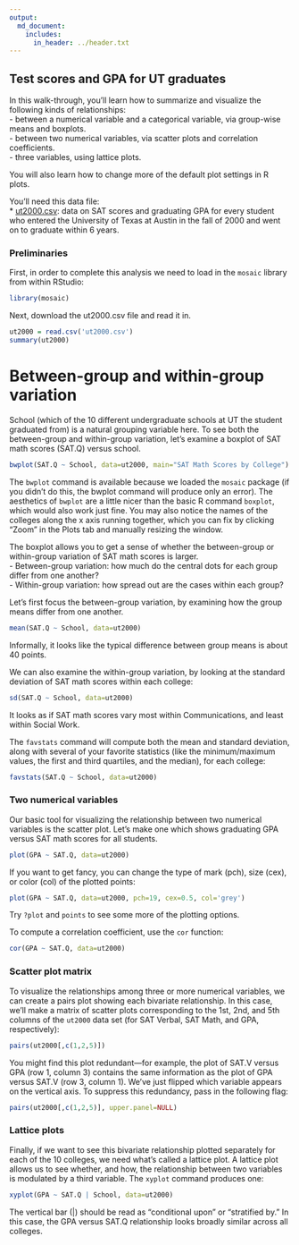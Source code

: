 ```yaml
---
output:
  md_document:
    includes:
      in_header: ../header.txt
---
```


## Test scores and GPA for UT graduates

In this walk-through, you'll learn how to summarize and visualize the following kinds of relationships:   
- between a numerical variable and a categorical variable, via group-wise means and boxplots.  
- between two numerical variables, via scatter plots and correlation coefficients.   
- three variables, using lattice plots.  

You will also learn how to change more of the default plot settings in R plots.

You'll need this data file:  
* [ut2000.csv](ut2000.csv): data on SAT scores and graduating GPA for every student who entered the University of Texas at Austin in the fall of 2000 and went on to graduate within 6 years.

### Preliminaries

First, in order to complete this analysis we need to load in the `mosaic` library from within RStudio:  
```r
library(mosaic)
```

Next, download the ut2000.csv file and read it in.
```r
ut2000 = read.csv('ut2000.csv')
summary(ut2000)
```

# Between-group and within-group variation

School (which of the 10 different undergraduate schools at UT the student graduated from) is a natural grouping variable here.  To see both the between-group and within-group variation, let's examine a boxplot of SAT math scores (SAT.Q) versus school.
```r
bwplot(SAT.Q ~ School, data=ut2000, main="SAT Math Scores by College")
```

The `bwplot` command is available because we loaded the `mosaic` package (if you didn't do this, the bwplot command will produce only an error). The aesthetics of `bwplot` are a little nicer than the basic R command `boxplot`, which would also work just fine.  You may also notice the names of the colleges along the x axis running together, which you can fix by clicking "Zoom" in the Plots tab and manually resizing the window.

The boxplot allows you to get a sense of whether the between-group or within-group variation of SAT math scores is larger.  
- Between-group variation: how much do the central dots for each group differ from one another?  
- Within-group variation: how spread out are the cases within each group?  

Let's first focus the between-group variation, by examining how the group means differ from one another.
```r
mean(SAT.Q ~ School, data=ut2000)
```
Informally, it looks like the typical difference between group means is about 40 points.

We can also examine the within-group variation, by looking at the standard deviation of SAT math scores within each college:
```r
sd(SAT.Q ~ School, data=ut2000)
```
It looks as if SAT math scores vary most within Communications, and least within Social Work.  

The `favstats` command will compute both the mean and standard deviation, along with several of your favorite statistics (like the minimum/maximum values, the first and third quartiles, and the median), for each college:
```r
favstats(SAT.Q ~ School, data=ut2000)
```


### Two numerical variables  

Our basic tool for visualizing the relationship between two numerical variables is the scatter plot.  Let's make one which shows graduating GPA versus SAT math scores for all students.
```r
plot(GPA ~ SAT.Q, data=ut2000)
```

If you want to get fancy, you can change the type of mark (pch), size (cex), or color (col) of the plotted points:
```r
plot(GPA ~ SAT.Q, data=ut2000, pch=19, cex=0.5, col='grey')
```
Try `?plot` and `points` to see some more of the plotting options.

To compute a correlation coefficient, use the `cor` function:
```r
cor(GPA ~ SAT.Q, data=ut2000)
```

### Scatter plot matrix 

To visualize the relationships among three or more numerical variables, we can create a pairs plot showing each bivariate relationship.  In this case, we'll make a matrix of scatter plots corresponding to the 1st, 2nd, and 5th columns of the `ut2000` data set (for SAT Verbal, SAT Math, and GPA, respectively):
```r
pairs(ut2000[,c(1,2,5)])
```

You might find this plot redundant---for example, the plot of SAT.V versus GPA (row 1, column 3) contains the same information as the plot of GPA versus SAT.V (row 3, column 1).  We've just flipped which variable appears on the vertical axis. To suppress this redundancy, pass in the following flag:
```r
pairs(ut2000[,c(1,2,5)], upper.panel=NULL)
```

### Lattice plots

Finally, if we want to see this bivariate relationship plotted separately for each of the 10 colleges, we need what's called a lattice plot.  A lattice plot allows us to see whether, and how, the relationship between two variables is modulated by a third variable.  The `xyplot` command produces one:
```r
xyplot(GPA ~ SAT.Q | School, data=ut2000)
```
The vertical bar (|) should be read as "conditional upon" or "stratified by."    In this case, the GPA versus SAT.Q relationship looks broadly similar across all colleges.

